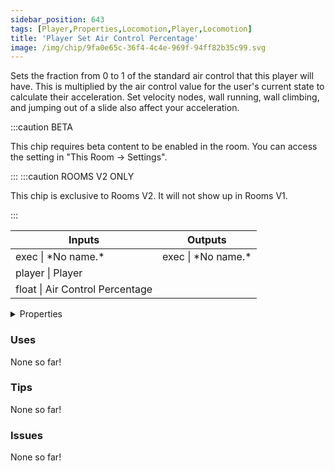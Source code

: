 ```yaml
---
sidebar_position: 643
tags: [Player,Properties,Locomotion,Player,Locomotion]
title: 'Player Set Air Control Percentage'
image: /img/chip/9fa0e65c-36f4-4c4e-969f-94ff82b35c99.svg
---
```


Sets the fraction from 0 to 1 of the standard air control that this player will have. 
This is multiplied by the air control value for the user's current state to calculate their acceleration. 
Set velocity nodes, wall running, wall climbing, and jumping out of a slide also affect your acceleration.

:::caution BETA

This chip requires beta content to be enabled in the room. You can access the setting in "This Room -> Settings".

:::
:::caution ROOMS V2 ONLY

This chip is exclusive to Rooms V2. It will not show up in Rooms V1.

:::


<IChip uuid="9fa0e65c-36f4-4c4e-969f-94ff82b35c99"/>

<table><thead><tr><th>Inputs</th><th>Outputs</th></tr></thead><tbody><tr><td>exec | *No name.*</td><td>exec | *No name.*</td></tr><tr><td>player | Player</td><td /></tr><tr><td>float | Air Control Percentage</td><td /></tr></tbody></table>

<details>
  <summary>Properties</summary>
  <div>
    <div>
    <table>
      <tbody>
        <tr>
          <td>Is beta required?</td>
          <td>Yes</td>
        </tr>
        <tr>
          <td>Is chip a trolling risk?</td>
          <td>No</td>
        </tr>
        <tr>
          <td>Is chip a role assignment risk?</td>
          <td>No</td>
        </tr>
        <tr>
          <td>Chip UUID</td>
          <td>9fa0e65c-36f4-4c4e-969f-94ff82b35c99</td>
        </tr>
        <tr>
          <td>Room availability</td>
          <td>Rooms V2 only</td>
        </tr>
      </tbody>
    </table>
    </div>
  </div>
</details>

### Uses

None so far!

### Tips

None so far!

### Issues

None so far!